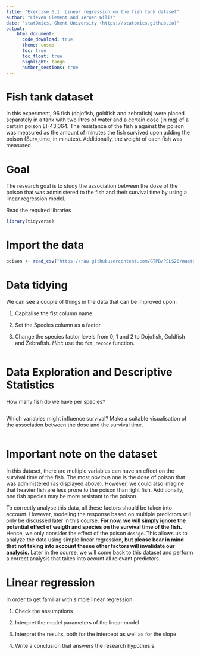 ```yaml
---
title: "Exercise 6.1: Linear regression on the fish tank dataset"   
author: "Lieven Clement and Jeroen Gilis"
date: "statOmics, Ghent University (https://statomics.github.io)"  
output:
    html_document:
      code_download: true    
      theme: cosmo
      toc: true
      toc_float: true
      highlight: tango
      number_sections: true
---
```


# Fish tank dataset

In this experiment, 96 fish (dojofish, goldfish and zebrafish)
were placed separately in a tank with two litres of water and
a certain dose (in mg) of a certain poison EI-43,064. The resistance
of the fish a against the poison was measured as the amount of
minutes the fish survived upon adding the poison (Surv_time, in
minutes). Additionally, the weight of each fish was measured.

# Goal

The research goal is to study the association between the dose of
the poison that was administered to the fish and their
survival time by using a linear regression model.


Read the required libraries

```r
library(tidyverse)
```

# Import the data

```r
poison <- read_csv("https://raw.githubusercontent.com/GTPB/PSLS20/master/data/poison.csv")
```

# Data tidying

We can see a couple of things in the data that can be improved upon:

1. Capitalise the fist column name

2. Set the Species column as a factor

3. Change the species factor levels from 0, 1 and 2 to
Dojofish, Goldfish and Zebrafish. *Hint*: use the `fct_recode` function.

```r

```

# Data Exploration and Descriptive Statistics

How many fish do we have per species?

```r

```

Which variables might influence survival? Make a suitable visualisation of the 
association between the dose and the survival time. 

```r

```

# Important note on the dataset

In this dataset, there are multiple variables can have an effect on the survival
time of the fish. The most obvious one is the dose of poison that was 
administered (as displayed above). However, we could also imagine that heavier 
fish are less prone to the poison than light fish. Additionally, one fish
species may be more resistant to the poison.

To correctly analyse this data, all these factors should be taken into account.
However, modeling the response based on multiple predictors will only be 
discussed later in this course. **For now, we will simply ignore the potential**
**effect of weigth and species on the survival time of the fish.** Hence, we
only consider the effect of the poison `dosage`. This allows us to analyze
the data using simple linear regression, **but please bear in mind that**
**not taking into account thesee other factors will invalidate our analysis.**
Later in the course, we will come back to this dataset and perform a correct
analysis that takes into acount all relevant predictors.

# Linear regression

In order to get familiar with simple linear regression 

1. Check the assumptions

2. Interpret the model parameters of the linear model

3. Interpret the results, both for the intercept as well as for the slope

4. Write a conclusion that answers the research hypothesis.


